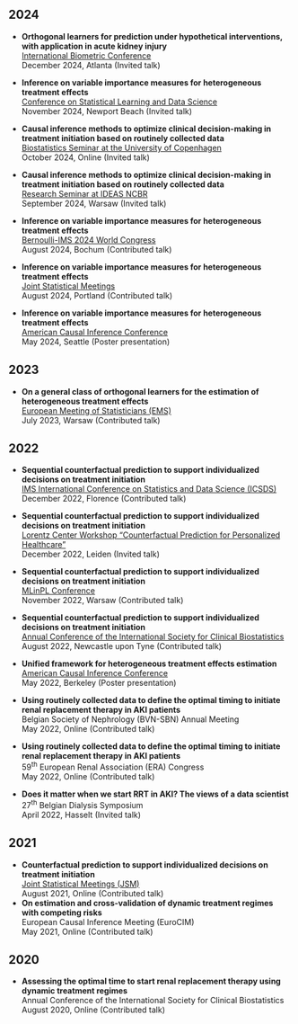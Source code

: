 ## 2024

-   **Orthogonal learners for prediction under hypothetical interventions, with application in acute kidney injury**\
    [International Biometric Conference](https://members.biometricsociety.org/ibc2024/home)\
    December 2024, Atlanta (Invited talk)

-   **Inference on variable importance measures for heterogeneous treatment effects**\
    [Conference on Statistical Learning and Data Science](https://sites.google.com/view/slds2024/menu)\
    November 2024, Newport Beach (Invited talk)
    
-   **Causal inference methods to optimize clinical decision-making in treatment initiation based on routinely collected data**\
    [Biostatistics Seminar at the University of Copenhagen](https://biostatistics.dk/seminars/previous.html)\
    October 2024, Online (Invited talk)

-   **Causal inference methods to optimize clinical decision-making in treatment initiation based on routinely collected data**\
    [Research Seminar at IDEAS NCBR](https://ideas-ncbr.pl/en/)\
    September 2024, Warsaw (Invited talk)
    
-   **Inference on variable importance measures for heterogeneous treatment effects**\
    [Bernoulli-IMS 2024 World Congress](https://www.bernoulli-ims-worldcongress2024.org/)\
    August 2024, Bochum (Contributed talk)
    
-   **Inference on variable importance measures for heterogeneous treatment effects**\
    [Joint Statistical Meetings](https://ww2.amstat.org/meetings/jsm/2024/)\
    August 2024, Portland (Contributed talk)
    
-   **Inference on variable importance measures for heterogeneous treatment effects**\
    [American Causal Inference Conference](https://sci-info.org/annual-meeting/)\
    May 2024, Seattle (Poster presentation)

## 2023

-   **On a general class of orthogonal learners for the estimation of heterogeneous treatment effects**\
    [European Meeting of Statisticians (EMS)](https://ems2023.org/)\
    July 2023, Warsaw (Contributed talk)

## 2022

-   **Sequential counterfactual prediction to support individualized decisions on treatment initiation**\
    [IMS International Conference on Statistics and Data Science (ICSDS)](https://sites.google.com/view/icsds2022)\
    December 2022, Florence (Contributed talk)

-   **Sequential counterfactual prediction to support individualized decisions on treatment initiation**\
    [Lorentz Center Workshop "Counterfactual Prediction for Personalized Healthcare"](https://www.lorentzcenter.nl/counterfactual-prediction-for-personalized-healthcare.html)\
    December 2022, Leiden (Invited talk)

-   **Sequential counterfactual prediction to support individualized decisions on treatment initiation**\
    [MLinPL Conference](https://conference2022.mlinpl.org/)\
    November 2022, Warsaw (Contributed talk)

-   **Sequential counterfactual prediction to support individualized decisions on treatment initiation**\
    [Annual Conference of the International Society for Clinical Biostatistics](https://www.iscb2022.info/)\
    August 2022, Newcastle upon Tyne (Contributed talk)

-   **Unified framework for heterogeneous treatment effects estimation**\
    [American Causal Inference Conference](https://ctml.berkeley.edu/american-causal-inference-conference-2022)\
    May 2022, Berkeley (Poster presentation)

-   **Using routinely collected data to define the optimal timing to initiate renal replacement therapy in AKI patients**\
    Belgian Society of Nephrology (BVN-SBN) Annual Meeting\
    May 2022, Online (Contributed talk)

-   **Using routinely collected data to define the optimal timing to initiate renal replacement therapy in AKI patients**\
    59^th^ European Renal Association (ERA) Congress\
    May 2022, Online (Contributed talk)

-   **Does it matter when we start RRT in AKI? The views of a data scientist**\
    27^th^ Belgian Dialysis Symposium\
    April 2022, Hasselt (Invited talk)

## 2021

-   **Counterfactual prediction to support individualized decisions on treatment initiation**\
    [Joint Statistical Meetings (JSM)](https://ww2.amstat.org/meetings/jsm/2021/)\
    August 2021, Online (Contributed talk)
-   **On estimation and cross-validation of dynamic treatment regimes with competing risks**\
    European Causal Inference Meeting (EuroCIM)\
    May 2021, Online (Contributed talk)

## 2020

-   **Assessing the optimal time to start renal replacement therapy using dynamic treatment regimes**\
    Annual Conference of the International Society for Clinical Biostatistics\
    August 2020, Online (Contributed talk)
